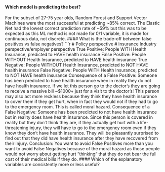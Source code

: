 #### Which model is predicting the best?
For the subset of 27-75 year olds, Random Forest and Support Vector Machines were the most successful at predicting ~85% correct. The Elastic Net had the lowest correct prediction rate of ~59% but this was to be expected as this ML method is not made for 0/1 variable, it is made for continuous data, not discrete.
#### What is the trade-off between false positives vs false negatives?
```r
# Policy perspective
# Insurance Industry perspective/employer perspective
True Positive: People WITH Health Insurance, predicted to HAVE health insurance
False Positive: People WITHOUT Health Insurance, predicted to HAVE health insurance
True Negative: People WITHOUT Health Insurance, predicted to NOT HAVE health insurance
False Negative: People WITH Health Insurance, predicted to NOT HAVE health insurance
Consequence of a False Positive: Someone has been predicted to have health insurance when in reality they do not have health insurance. If we let this person go to the doctor's they are going to receive a massive bill ~$1000+ just for a visit to the doctor's! This person may also act more reckless because they think they have health insurance to cover them if they get hurt, when in fact they would not if they had to go to the emergency room. This is called moral hazard.
Consequence of a False Negative: Someone has been predicted to not have health insurance but in reality does have health insurance. Since this person is covered in reality but they don't think they are, if they actually get hurt with a life-threatening injury, they will have to go to the emergency room even if they know they don't have health insurance. They will be pleasantly surprised to find out that they did have health insurance after they have recovered from their injury.
Conclusion: You want to avoid False Positives more than you want to avoid False Negatives because of the moral hazard as those people would not worry about getting hurt "thinking" that they do not bear the full cost of their medical bills if they do.
#### Which of the explanatory variables are consistently more or less useful?